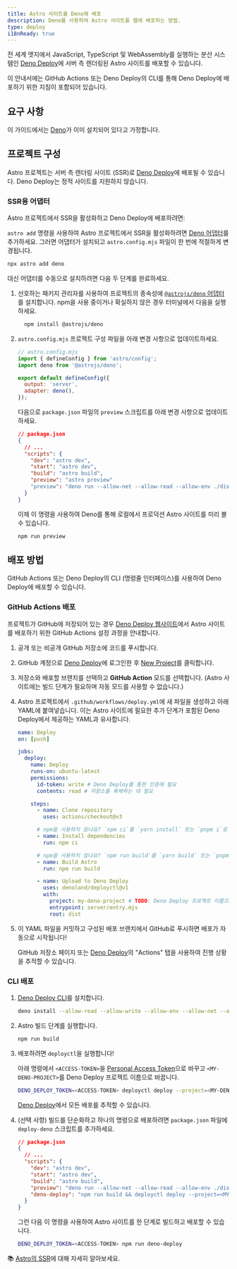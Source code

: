 ```yaml
---
title: Astro 사이트를 Deno에 배포
description: Deno를 사용하여 Astro 사이트를 웹에 배포하는 방법.
type: deploy
i18nReady: true
---
```


전 세계 엣지에서 JavaScript, TypeScript 및 WebAssembly를 실행하는 분산 시스템인 [Deno Deploy](https://deno.com/deploy)에 서버 측 렌더링된 Astro 사이트를 배포할 수 있습니다.

이 안내서에는 GitHub Actions 또는 Deno Deploy의 CLI를 통해 Deno Deploy에 배포하기 위한 지침이 포함되어 있습니다.

## 요구 사항

이 가이드에서는 [Deno](https://deno.com/)가 이미 설치되어 있다고 가정합니다.

## 프로젝트 구성

Astro 프로젝트는 서버 측 렌더링 사이트 (SSR)로 [Deno Deploy](https://deno.com/deploy)에 배포될 수 있습니다. Deno Deploy는 정적 사이트를 지원하지 않습니다.

### SSR용 어댑터

Astro 프로젝트에서 SSR을 활성화하고 Deno Deploy에 배포하려면:

`astro add` 명령을 사용하여 Astro 프로젝트에서 SSR을 활성화하려면 [Deno 어댑터][Deno adapter]를 추가하세요. 그러면 어댑터가 설치되고 `astro.config.mjs` 파일이 한 번에 적절하게 변경됩니다.

```bash
npx astro add deno
```

대신 어댑터를 수동으로 설치하려면 다음 두 단계를 완료하세요.

1. 선호하는 패키지 관리자를 사용하여 프로젝트의 종속성에 [`@astrojs/deno` 어댑터][Deno adapter]를 설치합니다. npm을 사용 중이거나 확실하지 않은 경우 터미널에서 다음을 실행하세요.

    ```bash
      npm install @astrojs/deno
    ```

1. `astro.config.mjs` 프로젝트 구성 파일을 아래 변경 사항으로 업데이트하세요.

    ```js ins={3,6-7}
    // astro.config.mjs
    import { defineConfig } from 'astro/config';
    import deno from '@astrojs/deno';

    export default defineConfig({
      output: 'server',
      adapter: deno(),
    });
    ```

    다음으로 `package.json` 파일의 `preview` 스크립트를 아래 변경 사항으로 업데이트하세요.

    ```json del={8} ins={9}
    // package.json
    {
      // ...
      "scripts": {
        "dev": "astro dev",
        "start": "astro dev",
        "build": "astro build",
        "preview": "astro preview"
        "preview": "deno run --allow-net --allow-read --allow-env ./dist/server/entry.mjs"
      }
    }
    ```
    
    이제 이 명령을 사용하여 Deno를 통해 로컬에서 프로덕션 Astro 사이트를 미리 볼 수 있습니다.
    
    ```bash
    npm run preview
    ```

## 배포 방법

GitHub Actions 또는 Deno Deploy의 CLI (명령줄 인터페이스)를 사용하여 Deno Deploy에 배포할 수 있습니다.

### GitHub Actions 배포

프로젝트가 GitHub에 저장되어 있는 경우 [Deno Deploy 웹사이트](https://dash.deno.com/)에서 Astro 사이트를 배포하기 위한 GitHub Actions 설정 과정을 안내합니다.

1. 공개 또는 비공개 GitHub 저장소에 코드를 푸시합니다.

1. GitHub 계정으로 [Deno Deploy](https://dash.deno.com/)에 로그인한 후 [New Project](https://dash.deno.com)를 클릭합니다.

1. 저장소와 배포할 브랜치를 선택하고 **GitHub Action** 모드를 선택합니다. (Astro 사이트에는 빌드 단계가 필요하며 자동 모드를 사용할 수 없습니다.)
   
1. Astro 프로젝트에서 `.github/workflows/deploy.yml`에 새 파일을 생성하고 아래 YAML에 붙여넣습니다. 이는 Astro 사이트에 필요한 추가 단계가 포함된 Deno Deploy에서 제공하는 YAML과 유사합니다.

    ```yaml
    name: Deploy
    on: [push]

    jobs:
      deploy:
        name: Deploy
        runs-on: ubuntu-latest
        permissions:
          id-token: write # Deno Deploy를 통한 인증에 필요
          contents: read # 저장소를 복제하는 데 필요

        steps:
          - name: Clone repository
            uses: actions/checkout@v3

          # npm을 사용하지 않나요? `npm ci`를 `yarn install` 또는 `pnpm i`로 변경하세요.
          - name: Install dependencies
            run: npm ci
    
          # npm을 사용하지 않나요? `npm run build`를 `yarn build` 또는 `pnpm run build`로 변경하세요.
          - name: Build Astro
            run: npm run build

          - name: Upload to Deno Deploy
            uses: denoland/deployctl@v1
            with:
              project: my-deno-project # TODO: Deno Deploy 프로젝트 이름으로 교체
              entrypoint: server/entry.mjs
              root: dist
    ```

1. 이 YAML 파일을 커밋하고 구성된 배포 브랜치에서 GitHub로 푸시하면 배포가 자동으로 시작됩니다!

   GitHub 저장소 페이지 또는 [Deno Deploy](https://dash.deno.com)의 "Actions" 탭을 사용하여 진행 상황을 추적할 수 있습니다.

### CLI 배포

1. [Deno Deploy CLI](https://docs.deno.com/deploy/manual/deployctl)를 설치합니다.

    ```bash
    deno install --allow-read --allow-write --allow-env --allow-net --allow-run --no-check -r -f https://deno.land/x/deploy/deployctl.ts
    ```

1. Astro 빌드 단계를 실행합니다.

    ```bash
    npm run build
    ```

1. 배포하려면 `deployctl`을 실행합니다!

   아래 명령에서 `<ACCESS-TOKEN>`을 [Personal Access Token](https://dash.deno.com/account#access-tokens)으로 바꾸고 `<MY-DENO-PROJECT>`를 Deno Deploy 프로젝트 이름으로 바꿉니다.

    ```bash
    DENO_DEPLOY_TOKEN=<ACCESS-TOKEN> deployctl deploy --project=<MY-DENO-PROJECT> --no-static --include=./dist ./dist/server/entry.mjs
    ```
    
    [Deno Deploy](https://dash.deno.com)에서 모든 배포를 추적할 수 있습니다.

1. (선택 사항) 빌드를 단순화하고 하나의 명령으로 배포하려면 `package.json` 파일에 `deploy-deno` 스크립트를 추가하세요.

    ```json ins={9}
    // package.json
    {
      // ...
      "scripts": {
        "dev": "astro dev",
        "start": "astro dev",
        "build": "astro build",
        "preview": "deno run --allow-net --allow-read --allow-env ./dist/server/entry.mjs",
        "deno-deploy": "npm run build && deployctl deploy --project=<MY-DENO-PROJECT> --no-static --include=./dist ./dist/server/entry.mjs"
      }
    }
    ```
    
    그런 다음 이 명령을 사용하여 Astro 사이트를 한 단계로 빌드하고 배포할 수 있습니다.
    
    ```bash
    DENO_DEPLOY_TOKEN=<ACCESS-TOKEN> npm run deno-deploy
    ```

📚 [Astro의 SSR](/ko/guides/server-side-rendering/)에 대해 자세히 알아보세요.

[Deno adapter]: https://github.com/denoland/deno-astro-adapter